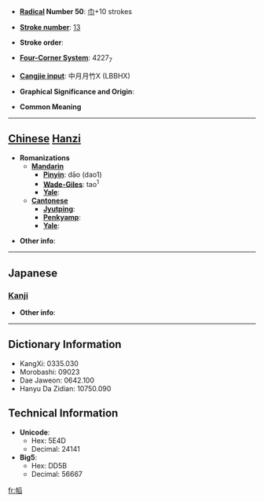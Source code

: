 * '''[[Wiktionary:Chinese radical index| Radical]] Number 50''': [[Wiktionary:Chinese radical index 巾|巾]]+10 strokes

* '''[[Wiktionary:Chinese total strokes index|Stroke number]]''': [[Wiktionary:Chinese total strokes index 13|13]]

* '''Stroke order''': 

* '''[[Wiktionary:Chinese four corner index|Four-Corner System]]''': 4227<sub>7</sub>

* '''[[Wiktionary:Chinese Cangjie index|Cangjie input]]''': 中月月竹X (LBBHX)

* '''Graphical Significance and Origin''': 

* '''Common Meaning'''

----

== [[Chinese]] [[Hanzi]] ==

* '''Romanizations'''
** '''[[Mandarin]]'''
*** '''[[Pinyin]]''': dāo (dao1)
*** '''[[Wade-Giles]]''': tao<sup>1</sup>
*** '''[[Yale]]''': 
** '''[[Cantonese]]'''
*** '''[[Jyutping]]''':
*** '''[[Penkyamp]]''': 
*** '''[[Yale]]''': 

* '''Other info''': 

----

==Japanese==
===[[Kanji]]===
{{kanji|on readings=[[とう]] (tō), [[こう]] (kō)|kun readings=}}

* '''Other info''':  

----

== Dictionary Information ==

* KangXi: 0335.030
* Morobashi: 09023
* Dae Jaweon: 0642.100
* Hanyu Da Zidian: 10750.090

== Technical Information ==

* '''Unicode''':
** Hex: 5E4D
** Decimal: 24141
* '''Big5''':
** Hex: DD5B
** Decimal: 56667

[[fr:幍]]